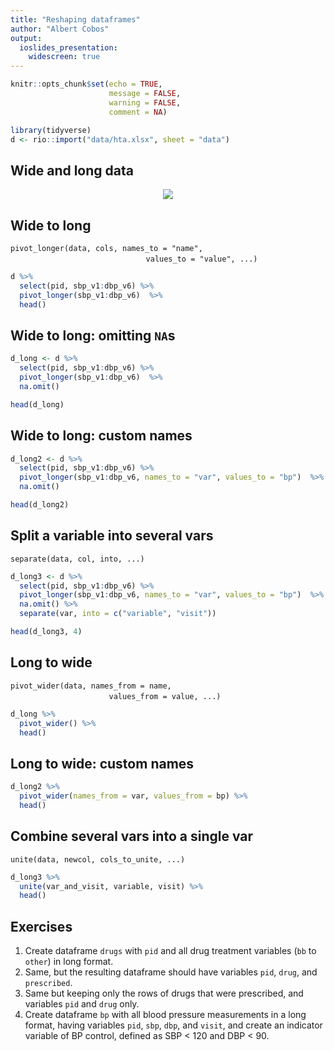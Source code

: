 ```yaml
---
title: "Reshaping dataframes"
author: "Albert Cobos"
output: 
  ioslides_presentation:
    widescreen: true
---
```


```r
knitr::opts_chunk$set(echo = TRUE, 
                      message = FALSE, 
                      warning = FALSE,
                      comment = NA)

library(tidyverse)
d <- rio::import("data/hta.xlsx", sheet = "data") 

```


## Wide and long data 

<center>
![](images/wide_vs_long.PNG)
</center>


## Wide to long

`pivot_longer(data, cols, names_to = "name",`  
&nbsp;&nbsp;&nbsp;&nbsp;&nbsp;&nbsp;&nbsp;&nbsp;&nbsp;&nbsp;
&nbsp;&nbsp;&nbsp;&nbsp;&nbsp;&nbsp;&nbsp;&nbsp;&nbsp;&nbsp;
&nbsp;&nbsp;&nbsp;&nbsp;&nbsp;&nbsp;&nbsp;&nbsp;&nbsp;&nbsp;
&nbsp;&nbsp;&nbsp;&nbsp;&nbsp;&nbsp;&nbsp;&nbsp;&nbsp;&nbsp;
&nbsp;&nbsp;&nbsp;&nbsp;&nbsp;&nbsp;&nbsp;&nbsp;&nbsp;&nbsp;
`values_to = "value", ...)`

```r

d %>% 
  select(pid, sbp_v1:dbp_v6) %>%
  pivot_longer(sbp_v1:dbp_v6)  %>% 
  head()

```


## Wide to long: omitting `NA`s

```r

d_long <- d %>% 
  select(pid, sbp_v1:dbp_v6) %>%
  pivot_longer(sbp_v1:dbp_v6)  %>% 
  na.omit() 

head(d_long)

```


## Wide to long: custom names

```r

d_long2 <- d %>% 
  select(pid, sbp_v1:dbp_v6) %>%
  pivot_longer(sbp_v1:dbp_v6, names_to = "var", values_to = "bp")  %>% 
  na.omit() 

head(d_long2)

```


## Split a variable into several vars

`separate(data, col, into, ...)`

```r
d_long3 <- d %>% 
  select(pid, sbp_v1:dbp_v6) %>%
  pivot_longer(sbp_v1:dbp_v6, names_to = "var", values_to = "bp")  %>% 
  na.omit() %>% 
  separate(var, into = c("variable", "visit")) 

head(d_long3, 4)

```



## Long to wide

`pivot_wider(data, names_from = name,`  
&nbsp;&nbsp;&nbsp;&nbsp;&nbsp;&nbsp;&nbsp;&nbsp;&nbsp;&nbsp;
&nbsp;&nbsp;&nbsp;&nbsp;&nbsp;&nbsp;&nbsp;&nbsp;&nbsp;&nbsp;
&nbsp;&nbsp;&nbsp;&nbsp;&nbsp;&nbsp;&nbsp;&nbsp;&nbsp;&nbsp;
&nbsp;&nbsp;&nbsp;&nbsp;&nbsp;&nbsp;
`values_from = value, ...)`


```r

d_long %>% 
  pivot_wider() %>% 
  head()

```

## Long to wide: custom names

```r

d_long2 %>% 
  pivot_wider(names_from = var, values_from = bp) %>% 
  head()

```


## Combine several vars into a single var

`unite(data, newcol, cols_to_unite, ...)`

```r
d_long3 %>% 
  unite(var_and_visit, variable, visit) %>% 
  head()
```


## Exercises

1. Create dataframe `drugs` with `pid` and all drug treatment variables (`bb` to `other`) in long format.
1. Same, but the resulting dataframe should have variables `pid`, `drug`, and `prescribed`.
1. Same but keeping only the rows of drugs that were prescribed, and variables `pid` and `drug` only. 
1. Create dataframe `bp` with all blood pressure measurements in a long format, having variables `pid`, `sbp`, `dbp`,  and `visit`, and create an indicator variable of BP control, defined as SBP < 120 and DBP < 90. 

